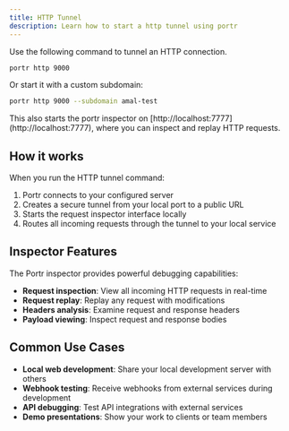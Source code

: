 ```yaml
---
title: HTTP Tunnel
description: Learn how to start a http tunnel using portr
---
```



Use the following command to tunnel an HTTP connection.

```bash
portr http 9000
```

Or start it with a custom subdomain:

```bash
portr http 9000 --subdomain amal-test
```

<Callout type="info">
  This also starts the portr inspector on [http://localhost:7777](http://localhost:7777), where you can inspect and replay HTTP requests.
</Callout>

## How it works

When you run the HTTP tunnel command:

1. Portr connects to your configured server
2. Creates a secure tunnel from your local port to a public URL
3. Starts the request inspector interface locally
4. Routes all incoming requests through the tunnel to your local service

## Inspector Features

The Portr inspector provides powerful debugging capabilities:

- **Request inspection**: View all incoming HTTP requests in real-time
- **Request replay**: Replay any request with modifications
- **Headers analysis**: Examine request and response headers
- **Payload viewing**: Inspect request and response bodies

## Common Use Cases

- **Local web development**: Share your local development server with others
- **Webhook testing**: Receive webhooks from external services during development
- **API debugging**: Test API integrations with external services
- **Demo presentations**: Show your work to clients or team members
